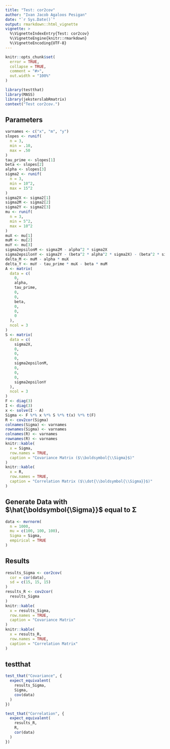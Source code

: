 ```yaml
---
title: "Test: cor2cov"
author: "Ivan Jacob Agaloos Pesigan"
date: "`r Sys.Date()`"
output: rmarkdown::html_vignette
vignette: >
  %\VignetteIndexEntry{Test: cor2cov}
  %\VignetteEngine{knitr::rmarkdown}
  %\VignetteEncoding{UTF-8}
---
```



```r
knitr::opts_chunk$set(
  error = TRUE,
  collapse = TRUE,
  comment = "#>",
  out.width = "100%"
)
```



```r
library(testthat)
library(MASS)
library(jeksterslabRmatrix)
context("Test cor2cov.")
```


## Parameters


```r
varnames <- c("x", "m", "y")
slopes <- runif(
  n = 3,
  min = .10,
  max = .50
)
tau_prime <- slopes[1]
beta <- slopes[2]
alpha <- slopes[3]
sigma2 <- runif(
  n = 3,
  min = 10^2,
  max = 15^2
)
sigma2X <- sigma2[1]
sigma2M <- sigma2[2]
sigma2Y <- sigma2[3]
mu <- runif(
  n = 3,
  min = 5^2,
  max = 10^2
)
muX <- mu[1]
muM <- mu[2]
muY <- mu[3]
sigma2epsilonM <- sigma2M - alpha^2 * sigma2X
sigma2epsilonY <- sigma2Y - (beta^2 * alpha^2 * sigma2X) - (beta^2 * sigma2epsilonM) - (2 * alpha * beta * tau_prime * sigma2X) - (tau_prime^2 * sigma2X)
delta_M <- muM - alpha * muX
delta_Y <- muY - tau_prime * muX - beta * muM
A <- matrix(
  data = c(
    0,
    alpha,
    tau_prime,
    0,
    0,
    beta,
    0,
    0,
    0
  ),
  ncol = 3
)
S <- matrix(
  data = c(
    sigma2X,
    0,
    0,
    0,
    sigma2epsilonM,
    0,
    0,
    0,
    sigma2epsilonY
  ),
  ncol = 3
)
F <- diag(3)
I <- diag(3)
x <- solve(I - A)
Sigma <- F %*% x %*% S %*% t(x) %*% t(F)
R <- cov2cor(Sigma)
colnames(Sigma) <- varnames
rownames(Sigma) <- varnames
colnames(R) <- varnames
rownames(R) <- varnames
knitr::kable(
  x = Sigma,
  row.names = TRUE,
  caption = "Covariance Matrix ($\\boldsymbol{\\Sigma}$)"
)
knitr::kable(
  x = R,
  row.names = TRUE,
  caption = "Correlation Matrix ($\\dot{\\boldsymbol{\\Sigma}}$)"
)
```


## Generate Data with $\hat{\boldsymbol{\Sigma}}$ equal to $\boldsymbol{\Sigma}$


```r
data <- mvrnorm(
  n = 1000,
  mu = c(100, 100, 100),
  Sigma = Sigma,
  empirical = TRUE
)
```


## Results


```r
results_Sigma <- cor2cov(
  cor = cor(data),
  sd = c(15, 15, 15)
)
results_R <- cov2cor(
  results_Sigma
)
knitr::kable(
  x = results_Sigma,
  row.names = TRUE,
  caption = "Covariance Matrix"
)
knitr::kable(
  x = results_R,
  row.names = TRUE,
  caption = "Correlation Matrix"
)
```


## testthat


```r
test_that("Covariance", {
  expect_equivalent(
    results_Sigma,
    Sigma,
    cov(data)
  )
})
```



```r
test_that("Correlation", {
  expect_equivalent(
    results_R,
    R,
    cor(data)
  )
})
```

